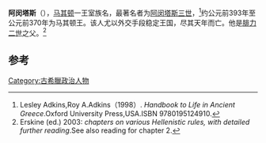 '''阿闵塔斯'''（{{lang-en|Amyntas}}），[[马其顿|马其顿]]一王室族名，最著名者为[[阿闵塔斯三世|阿闵塔斯三世]]，<ref>Lesley Adkins,Roy A.Adkins（1998）. ''Handbook to Life in Ancient Greece''.Oxford University Press,USA.ISBN 9780195124910.</ref>约公元前393年至公元前370年为马其顿王。该人尤以外交手段稳定王国，尽其天年而亡。他是[[腓力二世|腓力二世]]之父。<ref>Erskine (ed.) 2003: ''chapters on various Hellenistic rules, with detailed further reading''.See also reading for chapter 2.</ref>

== 参考 ==
{{reflist}}

{{古希臘}}

[[Category:古希臘政治人物|Category:古希臘政治人物]]